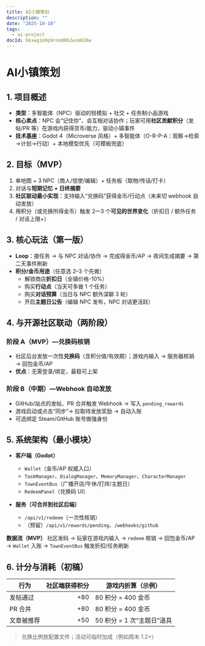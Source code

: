 ```yaml
---
title: AI小镇策划
description: ""
date: "2025-10-18"
tags:
  - ai-project
docId: bkxwg1m9p9rnm8062wsm020w
---
```


# AI小镇策划

## 1. 项目概述

- **类型**：多智能体（NPC）驱动的轻模拟 + 社交 + 任务制小品游戏
- **核心卖点**：NPC 会“记住你”、会互相对话协作；玩家可用**社区贡献积分**（发帖/PR 等）在游戏内获得货币/能力，驱动小镇事件
- **技术基座**：Godot 4（Microverse 风格）+ 多智能体（O-R-P-A：观察→检索→计划→行动）+ 本地模型优先（可模板兜底）

## 2. 目标（MVP）

1. 单地图 + 3 NPC（商人/信使/编辑）+ 任务板（取物/传话/打卡）
2. 对话与**短期记忆 + 日终摘要**
3. **社区联动最小实现**：支持输入“兑换码”获得金币/行动点（未来切 webhook 自动发放）
4. 用积分（或兑换所得金币）触发 2—3 个**可见的世界变化**（折扣日 / 额外任务 / 对话上限+）

## 3. 核心玩法（第一版）

- **Loop**：接任务 → 与 NPC 对话/协作 → 完成得金币/AP → 夜间生成摘要 → 第二天事件刷新
- **积分/金币用途**（任意选 2–3 个先做）
  - 解锁商店**折扣日**（全镇价格-10%）
  - 购买**行动点**（当天可多做 1 个任务）
  - 购买**对话预算**（当日与 NPC 额外深聊 3 轮）
  - 开启**主题日公告**（编辑 NPC 发布，NPC 对话更活跃）

## 4. 与开源社区联动（两阶段）

### 阶段 A（MVP）—兑换码核销

- 社区后台发放一次性**兑换码**（含积分值/有效期）；游戏内输入 → 服务器核销 → 回包金币/AP
- **优点**：无需登录/绑定，最稳可上架

### 阶段 B（中期）—Webhook 自动发放

- GitHub/站点的发帖、PR 合并触发 Webhook → 写入 `pending_rewards`
- 游戏启动或点击“同步”→ 拉取待发放奖励 → 自动入账
- 可选绑定 Steam/GitHub 账号做强身份

## 5. 系统架构（最小模块）

- **客户端（Godot）**
  - `Wallet`（金币/AP 权威入口）
  - `TaskManager`、`DialogManager`、`MemoryManager`、`CharacterManager`
  - `TownEventBus`（广播开店/午休/打烊/主题日）
  - `RedeemPanel`（兑换码 UI）

- **服务（可合并到社区后端）**
  - `/api/v1/redeem`（一次性核销）
  - （预留）`/api/v1/rewards/pending`、`/webhooks/github`

**数据流（MVP）**
社区发码 → 玩家在游戏内输入 → `redeem` 核销 → 回包金币/AP → `Wallet` 入账 → `TownEventBus` 触发折扣/任务刷新

## 6. 计分与消耗（初稿）

| 行为       | 社区端获得积分 | 游戏内折算（示例）         |
| ---------- | -------------: | -------------------------- |
| 发帖通过   |            +80 | 80 积分 = 400 金币         |
| PR 合并    |            +80 | 80 积分 = 400 金币         |
| 文章被推荐 |            +50 | 50 积分 = 1 次“主题日”道具 |

> 兑换比例放配置文件；活动可临时加成（例如周末 1.2×）
